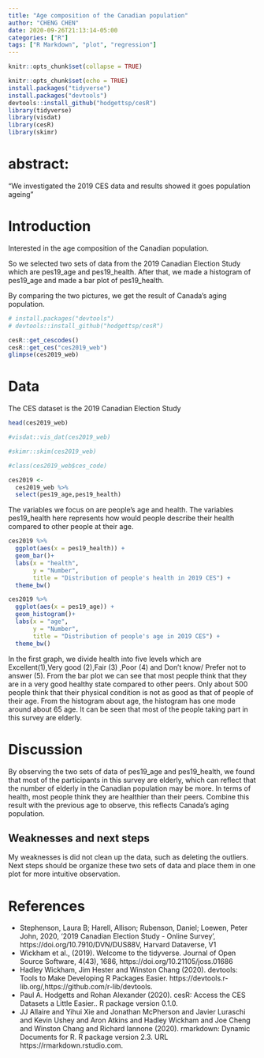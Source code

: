 ```yaml
---
title: "Age composition of the Canadian population"
author: "CHENG CHEN"
date: 2020-09-26T21:13:14-05:00
categories: ["R"]
tags: ["R Markdown", "plot", "regression"]
---
```


```r
knitr::opts_chunk$set(collapse = TRUE)
```

```r
knitr::opts_chunk$set(echo = TRUE)
install.packages("tidyverse")
install.packages("devtools")
devtools::install_github("hodgettsp/cesR")
library(tidyverse)
library(visdat)
library(cesR)
library(skimr)
```

# abstract: 

"We investigated the 2019 CES data and results showed it goes population ageing"


# Introduction

Interested in the age composition of the Canadian population.

So we selected two sets of data from the 2019 Canadian Election Study which are pes19_age and pes19_health. After that, we made a histogram of pes19_age and made a bar plot of pes19_health.

By comparing the two pictures, we get the result of Canada's aging population.


```r
# install.packages("devtools")
# devtools::install_github("hodgettsp/cesR")

cesR::get_cescodes()
cesR::get_ces("ces2019_web")
glimpse(ces2019_web)
```

# Data

The CES dataset is the 2019 Canadian Election Study

```r
head(ces2019_web)
```

```r
#visdat::vis_dat(ces2019_web) 

#skimr::skim(ces2019_web)

#class(ces2019_web$ces_code)

ces2019 <- 
  ces2019_web %>% 
  select(pes19_age,pes19_health)
```

The variables we focus on are people's age and health. The variables pes19_health here represents how would people describe their health compared to other people at their age.

```r
ces2019 %>% 
  ggplot(aes(x = pes19_health)) + 
  geom_bar()+
  labs(x = "health",
       y = "Number",
       title = "Distribution of people's health in 2019 CES") +
  theme_bw()
```

```r
ces2019 %>% 
  ggplot(aes(x = pes19_age)) +
  geom_histogram()+
  labs(x = "age",
       y = "Number",
       title = "Distribution of people's age in 2019 CES") +
  theme_bw()
```

In the first graph, we divide health into five levels which are Excellent(1),Very good (2),Fair (3) ,Poor (4) and Don't know/ Prefer not to answer (5). From the bar plot we can see that most people think that they are in a very good healthy state compared to other peers. Only about 500 people think that their physical condition is not as good as that of people of their age. From the histogram about age, the histogram has one mode around about 65 age. It can be seen that most of the people taking part in this survey are elderly.





# Discussion

By observing the two sets of data of pes19_age and pes19_health, we found that most of the participants in this survey are elderly, which can reflect that the number of elderly in the Canadian population may be more. In terms of health, most people think they are healthier than their peers. Combine this result with the previous age to observe, this reflects Canada’s aging population.




## Weaknesses and next steps

My weaknesses is did not clean up the data, such as deleting the outliers.
Next steps should be organize these two sets of data and place them in one plot for more intuitive observation.







# References

- Stephenson, Laura B; Harell, Allison; Rubenson, Daniel; Loewen, Peter John, 2020, '2019 Canadian Election Study - Online Survey', https://doi.org/10.7910/DVN/DUS88V, Harvard Dataverse, V1
- Wickham et al., (2019). Welcome to the tidyverse. Journal of Open
  Source Software, 4(43), 1686, https://doi.org/10.21105/joss.01686
-  Hadley Wickham, Jim Hester and Winston Chang (2020). devtools: Tools to Make Developing R Packages Easier. https://devtools.r-lib.org/,https://github.com/r-lib/devtools.
- Paul A. Hodgetts and Rohan Alexander (2020). cesR: Access the CES
  Datasets a Little Easier.. R package version 0.1.0.
- JJ Allaire and Yihui Xie and Jonathan McPherson and Javier Luraschi and Kevin Ushey and Aron Atkins and Hadley Wickham and Joe Cheng and Winston Chang and Richard Iannone (2020). rmarkdown: Dynamic Documents for R. R package version 2.3. URL https://rmarkdown.rstudio.com.


